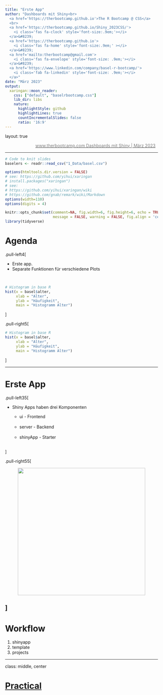 ```yaml
---
title: "Erste App"
author: "Dashboards mit Shiny<br>
  <a href='https://therbootcamp.github.io'>The R Bootcamp @ CSS</a>
  <br>
  <a href='https://therbootcamp.github.io/Shiny_2023CSS/'>
    <i class='fas fa-clock' style='font-size:.9em;'></i>
  </a>&#8239; 
  <a href='https://therbootcamp.github.io'>
    <i class='fas fa-home' style='font-size:.9em;' ></i>
  </a>&#8239;
  <a href='mailto:therbootcamp@gmail.com'>
    <i class='fas fa-envelope' style='font-size: .9em;'></i>
  </a>&#8239;
  <a href='https://www.linkedin.com/company/basel-r-bootcamp/'>
    <i class='fab fa-linkedin' style='font-size: .9em;'></i>
  </a>"
date: "März 2023"
output:
  xaringan::moon_reader:
    css: ["default", "baselrbootcamp.css"]
    lib_dir: libs
    nature:
      highlightStyle: github
      highlightLines: true
      countIncrementalSlides: false
      ratio: '16:9'
---
```


layout: true

<div class="my-footer">
  <span style="text-align:center">
    <span> 
      <img src="https://raw.githubusercontent.com/therbootcamp/therbootcamp.github.io/master/_sessions/_image/by-sa.png" height=14 style="vertical-align: middle"/>
    </span>
    <a href="https://therbootcamp.github.io/">
      <span style="padding-left:82px"> 
        <font color="#7E7E7E">
          www.therbootcamp.com
        </font>
      </span>
    </a>
    <a href="https://therbootcamp.github.io/">
      <font color="#7E7E7E">
       Dashboards mit Shiny | März 2023
      </font>
    </a>
    </span>
  </div> 

---


```r
# Code to knit slides
baselers <- readr::read_csv("1_Data/basel.csv")
```


```r
options(htmltools.dir.version = FALSE)
# see: https://github.com/yihui/xaringan
# install.packages("xaringan")
# see: 
# https://github.com/yihui/xaringan/wiki
# https://github.com/gnab/remark/wiki/Markdown
options(width=110)
options(digits = 4)
```

```r
knitr::opts_chunk$set(comment=NA, fig.width=6, fig.height=6, echo = TRUE, eval = TRUE, 
                      message = FALSE, warning = FALSE, fig.align = 'center', dpi = 200)
library(tidyverse)
```


# Agenda


.pull-left4[

<ul>
  <li class="m1"><span>Erste app.</span></li>
  <li class="m2"><span><high>Separate Funktionen</high> für verschiedene Plots</span></li>
</ul>

<br>

```r
# Histogram in base R
hist(x = basel$alter,
     xlab = "Alter",
     ylab = "Häufigkeit",
     main = "Histogramm Alter")
```

]

.pull-right5[

```r
# Histogram in base R
hist(x = basel$alter,
     xlab = "Alter",
     ylab = "Häufigkeit",
     main = "Histogramm Alter")
```

]

---

# Erste App


.pull-left35[

<ul>
  <li class="m1"><span>Shiny Apps haben drei Komponenten</span></li>
  <ul class = "level">
    <li><span>ui - Frontend</span></li><br>
    <li><span>server - Backend</span></li><br>
    <li><span>shinyApp - Starter</span></li><br>
  </ul>
</ul>

]

.pull-right55[

<p align = "center">
  <img src = "image/ersteapp.png" height = 420px>
</p>

]
---

# Workflow


1. shinyapp
2. template
3. projects

---

class: middle, center

<h1><a href="https://therbootcamp.github.io/Shiny_2023CSS/_sessions/Plotting/Plotting_practical.html">Practical</a></h1>




